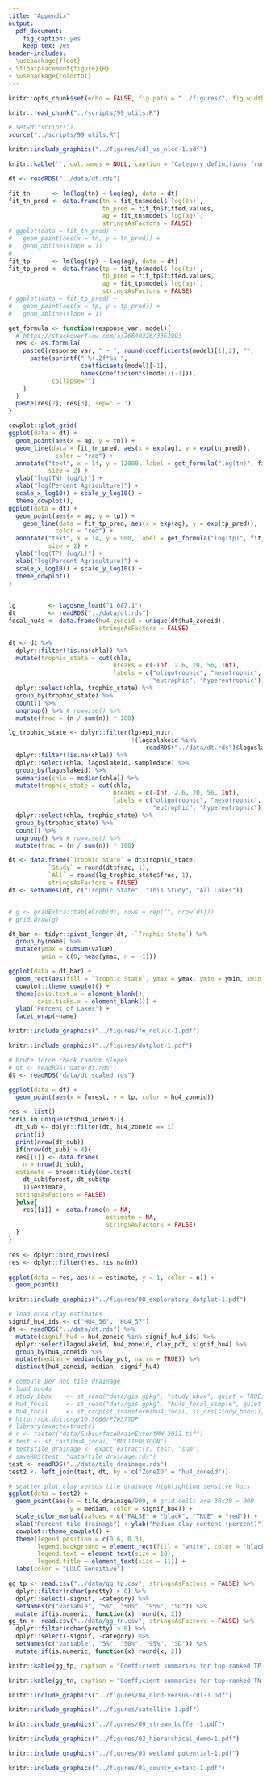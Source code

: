 ```yaml
---
title: "Appendix"
output:
  pdf_document:
    fig_caption: yes
    keep_tex: yes
header-includes: 
- \usepackage{float}
- \floatplacement{figure}{H}
- \usepackage{colortbl}
---
```


\def\figurename{Figure A}
\def\tablename{Table A}

\arrayrulecolor{white}
```r
knitr::opts_chunk$set(echo = FALSE, fig.path = "../figures/", fig.width = 5, fig.height = 5, dev = c("pdf"))
```

```r
knitr::read_chunk("../scripts/99_utils.R")
```

```r
# setwd("scripts")
source("../scripts/99_utils.R")
```

\pagebreak

```r
knitr::include_graphics("../figures/cdl_vs_nlcd-1.pdf")
```

\pagebreak

\begin{center}
\includegraphics[width=5in]{"../tables/02_cdl_key"}
\end{center}

```r
knitr::kable('', col.names = NULL, caption = "Category definitions from the 2010 CDL. See code supplement for listing of variables classified as 'ag'")
```

\pagebreak

<!-- ## Percent agriculture versus lake TP and TN -->

```r
dt <- readRDS("../data/dt.rds")

fit_tn      <- lm(log(tn) ~ log(ag), data = dt)
fit_tn_pred <- data.frame(tn = fit_tn$model$`log(tn)`,
                          tn_pred = fit_tn$fitted.values,
                          ag = fit_tn$model$`log(ag)`,
                          stringsAsFactors = FALSE)
# ggplot(data = fit_tn_pred) + 
#   geom_point(aes(x = tn, y = tn_pred)) +
#   geom_abline(slope = 1)
# 
fit_tp      <- lm(log(tp) ~ log(ag), data = dt)
fit_tp_pred <- data.frame(tp = fit_tp$model$`log(tp)`,
                          tp_pred = fit_tp$fitted.values,
                          ag = fit_tp$model$`log(ag)`,
                          stringsAsFactors = FALSE)
# ggplot(data = fit_tp_pred) + 
#   geom_point(aes(x = tp, y = tp_pred)) +
#   geom_abline(slope = 1)

get_formula <- function(response_var, model){
  # https://stackoverflow.com/a/26640226/3362993
  res <- as.formula(
    paste0(response_var, " ~ ", round(coefficients(model)[1],2), "", 
      paste(sprintf(" %+.2f*%s ", 
                    coefficients(model)[-1],  
                    names(coefficients(model)[-1])), 
            collapse="")
    )
  )
  paste(res[2], res[3], sep=' ~ ')
}

cowplot::plot_grid(
ggplot(data = dt) + 
  geom_point(aes(x = ag, y = tn)) + 
  geom_line(data = fit_tn_pred, aes(x = exp(ag), y = exp(tn_pred)), 
             color = "red") +
  annotate("text", x = 14, y = 12000, label = get_formula("log(tn)", fit_tn), 
           size = 2) +
  ylab("log(TN) (ug/L)") +
  xlab("log(Percent Agriculture)") +
  scale_x_log10() + scale_y_log10() +
  theme_cowplot(), 
ggplot(data = dt) + 
  geom_point(aes(x = ag, y = tp)) + 
    geom_line(data = fit_tp_pred, aes(x = exp(ag), y = exp(tp_pred)), 
             color = "red") +
  annotate("text", x = 14, y = 900, label = get_formula("log(tp)", fit_tp), 
           size = 2) +
  ylab("log(TP) (ug/L)") +
  xlab("log(Percent Agriculture)") +
  scale_x_log10() + scale_y_log10() +
  theme_cowplot()
)
 
```

\pagebreak

<!-- ## Response variable maps -->

<!-- Some obvious data availability differences in New York and Wisconsin. Wisconsin has quite a bit fewer TN measurements. -->

<!-- ```{r maps, fig.cap = "Quantile map of lake nutrients.", warning=FALSE, echo = FALSE, eval=TRUE} -->
<!-- knitr::include_graphics("../figures/tptn_maps-1.pdf") -->
<!-- ``` -->

<!-- ## Trophic state -->

<!-- Over 35 percent of our study lakes were eutrophic to hypereutrophic. -->

```r
lg         <- lagosne_load("1.087.1")
dt         <- readRDS("../data/dt.rds")
focal_hu4s <- data.frame(hu4_zoneid = unique(dt$hu4_zoneid), 
                         stringsAsFactors = FALSE)

dt <- dt %>%
  dplyr::filter(!is.na(chla)) %>%
  mutate(trophic_state = cut(chla, 
                             breaks = c(-Inf, 2.6, 20, 56, Inf), 
                             labels = c("oligotrophic", "mesotrophic", 
                                        "eutrophic", "hypereutrophic"))) %>%
  dplyr::select(chla, trophic_state) %>%
  group_by(trophic_state) %>%
  count() %>%
  ungroup() %>% # rowwise() %>%
  mutate(frac = (n / sum(n)) * 100)

lg_trophic_state <- dplyr::filter(lg$epi_nutr, 
                                  !(lagoslakeid %in%
                                      readRDS("../data/dt.rds")$lagoslakeid)) %>%
  dplyr::filter(!is.na(chla)) %>%
  dplyr::select(chla, lagoslakeid, sampledate) %>%
  group_by(lagoslakeid) %>%
  summarise(chla = median(chla)) %>%
  mutate(trophic_state = cut(chla, 
                             breaks = c(-Inf, 2.6, 20, 56, Inf), 
                             labels = c("oligotrophic", "mesotrophic", 
                                        "eutrophic", "hypereutrophic"))) %>%
  dplyr::select(chla, trophic_state) %>%
  group_by(trophic_state) %>%
  count() %>%
  ungroup() %>% # rowwise() %>%
  mutate(frac = (n / sum(n)) * 100)

dt <- data.frame(`Trophic State` = dt$trophic_state, 
           `Study` = round(dt$frac, 1), 
           `All` = round(lg_trophic_state$frac, 1), 
           stringsAsFactors = FALSE)
dt <- setNames(dt, c("Trophic State", "This Study", "All Lakes"))


# g <- gridExtra::tableGrob(dt, rows = rep("", nrow(dt)))
# grid.draw(g)
```

```r

dt_bar <- tidyr::pivot_longer(dt, -`Trophic State`) %>%
  group_by(name) %>%
  mutate(ymax = cumsum(value),           
         ymin = c(0, head(ymax, n = -1)))

ggplot(data = dt_bar) +
  geom_rect(aes(fill = `Trophic State`, ymax = ymax, ymin = ymin, xmin = 3, xmax = 4)) +
  cowplot::theme_cowplot() +
  theme(axis.text.x = element_blank(), 
        axis.ticks.x = element_blank()) +
  ylab("Percent of Lakes") +
  facet_wrap(~name) 

```

<!-- \pagebreak -->

\pagebreak

<!-- ## Model results when land-use predictors are excluded -->

```r
knitr::include_graphics("../figures/fe_nolulc-1.pdf")
```

\pagebreak

<!-- ## Bivariate relationships among predictors and lake nutrients -->

<!-- We examined bivariate relationships between lake nutrient concentrations and predictors to determine, at least to first-approximation, the likely drivers of lake nutrients (Figure 2).  -->
<!-- We found large differences between the drivers of lake phosphorus and lake nitrogen concentrations.  -->
<!-- For example, max depth and baseflow had a much larger effect on P than N. Pearson’s correlation coefficients for these relationships were XX and YY respectively.  -->
<!-- In contrast, watershed land-use corn cover, fertilizer inputs, and riparian buffer configuration appear to have a larger effect on N than P Pearson’s correlation coefficients for these relationships were XX, YY, and ZZ respectively.  -->

```r
knitr::include_graphics("../figures/dotplot-1.pdf")
```

\pagebreak

```r
# brute force check random slopes
# dt <- readRDS("data/dt.rds")
dt <- readRDS("data/dt_scaled.rds")

ggplot(data = dt) +
  geom_point(aes(x = forest, y = tp, color = hu4_zoneid))

res <- list()
for(i in unique(dt$hu4_zoneid)){
  dt_sub <- dplyr::filter(dt, hu4_zoneid == i)
  print(i)
  print(nrow(dt_sub))
  if(nrow(dt_sub) > 4){
  res[[i]] <- data.frame(
    n = nrow(dt_sub), 
  estimate = broom::tidy(cor.test(
    dt_sub$forest, dt_sub$tp
    ))$estimate, 
  stringsAsFactors = FALSE)
  }else{
    res[[i]] <- data.frame(n = NA, 
                           estimate = NA,
                           stringsAsFactors = FALSE)
  }
}
  
res <- dplyr::bind_rows(res)
res <- dplyr::filter(res, !is.na(n))
  
ggplot(data = res, aes(x = estimate, y = 1, color = n)) +
  geom_point()
```

\pagebreak

<!-- ## Correlations among predictor variables -->

<!-- There is clearly a cluster of related predictor variables that includes most nutrient input, Ag land-use, and buffer configuration measures. -->

```r
knitr::include_graphics("../figures/08_exploratory_dotplot-1.pdf")
```

```r
# load huc4 clay estimates
signif_hu4_ids <- c("HU4_56", "HU4_57")
dt <- readRDS("../data/dt.rds") %>%
  mutate(signif_hu4 = hu4_zoneid %in% signif_hu4_ids) %>%
  dplyr::select(lagoslakeid, hu4_zoneid, clay_pct, signif_hu4) %>%
  group_by(hu4_zoneid) %>%
  mutate(median = median(clay_pct, na.rm = TRUE)) %>%
  distinct(hu4_zoneid, median, signif_hu4)

# compute per huc tile drainage
# load huc4s
# study_bbox    <- st_read("data/gis.gpkg", "study_bbox", quiet = TRUE)[3,]
# hu4_focal     <- st_read("data/gis.gpkg", "hu4s_focal_simple", quiet = TRUE)
# hu4_focal     <- st_crop(st_transform(hu4_focal, st_crs(study_bbox)), study_bbox)
# http://dx.doi.org/10.5066/F7W37TDP
# library(exactextractr)
# r <- raster("data/SubsurfaceDrainExtentMW_2012.tif")
# test <- st_cast(hu4_focal, "MULTIPOLYGON")
# test$tile_drainage <- exact_extract(r, test, "sum")
# saveRDS(test, "data/tile_drainage.rds")
test <- readRDS("../data/tile_drainage.rds")
test2 <- left_join(test, dt, by = c("ZoneID" = "hu4_zoneid"))

# scatter plot clay versus tile drainage highlighting sensitve hucs
ggplot(data = test2) +
  geom_point(aes(x = tile_drainage/900, # grid cells are 30x30 = 900
                 y = median, color = signif_hu4)) +
  scale_color_manual(values = c("FALSE" = "black", "TRUE" = "red")) +
  xlab("Percent tile drainage") + ylab("Median clay content (percent)") +
  cowplot::theme_cowplot() +
  theme(legend.position = c(0.6, 0.3), 
        legend.background = element_rect(fill = "white", color = "black"),
        legend.text = element_text(size = 10), 
        legend.title = element_text(size = 11)) +
  labs(color = "LULC Sensitive")
```

```r
gg_tp <- read.csv("../data/gg_tp.csv", stringsAsFactors = FALSE) %>%
  dplyr::filter(nchar(pretty) > 0) %>%
  dplyr::select(-signif, -category) %>%
  setNames(c("variable", "5%", "50%", "95%", "SD")) %>%
  mutate_if(is.numeric, function(x) round(x, 2))
gg_tn <- read.csv("../data/gg_tn.csv", stringsAsFactors = FALSE) %>%
  dplyr::filter(nchar(pretty) > 0) %>%
  dplyr::select(-signif, -category) %>%
  setNames(c("variable", "5%", "50%", "95%", "SD")) %>%
  mutate_if(is.numeric, function(x) round(x, 2))

knitr::kable(gg_tp, caption = "Coefficient summaries for top-ranked TP model.")

knitr::kable(gg_tn, caption = "Coefficient summaries for top-ranked TN model.")

```

<!-- \pagebreak -->

<!-- ## The Cropland Data Layer -->

<!-- The National land cover database (NLCD) is more typically used in macroecology studies. In our paper, we wanted to go beyond the coarse categories in the NLCD and test relationships with individual crops. The Cropland Data Layer (CDL) is a product that allowed us to do this. Because the CDL is more granular that the NLCD we could not directly compare them. Instead, we aggregated all the CDL categories associated with agriculture (also pasture) and compared these values for each watershed with the corresponding NLCD estimates. -->

```r
knitr::include_graphics("../figures/04_nlcd-versus-cdl-1.pdf")
```

<!-- ## Demo of watersheds and buffer configuration -->

<!-- Here are two lakes each with the same percent Ag in their watersheds (red outlines). However, the lake on the left (Lake Carleton) has a riparian buffer (teal outlines) with a much higher percentage of Ag relative to the lake on the right (Argyle Lake). -->

```r
knitr::include_graphics("../figures/satellite-1.pdf")
```

```r
knitr::include_graphics("../figures/09_stream_buffer-1.pdf")
```

```r
knitr::include_graphics("../figures/02_hierarchical_demo-1.pdf")
```

```r
knitr::include_graphics("../figures/03_wetland_potential-1.pdf")
```

```r
knitr::include_graphics("../figures/01_county_extent-1.pdf")
```